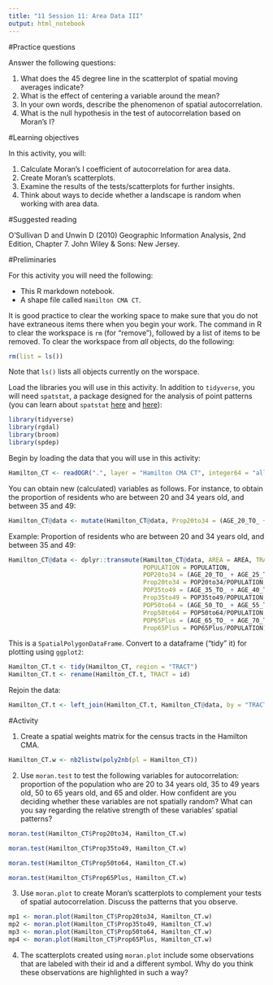 ```yaml
---
title: "11 Session 11: Area Data III"
output: html_notebook
---
```


#Practice questions

Answer the following questions:

1. What does the 45 degree line in the scatterplot of spatial moving averages indicate?
2. What is the effect of centering a variable around the mean?
3. In your own words, describe the phenomenon of spatial autocorrelation.
4. What is the null hypothesis in the test of autocorrelation based on Moran's I?

#Learning objectives

In this activity, you will:

1. Calculate Moran's I coefficient of autocorrelation for area data.
2. Create Moran's scatterplots.
2. Examine the results of the tests/scatterplots for further insights.
3. Think about ways to decide whether a landscape is random when working with area data.

#Suggested reading

O'Sullivan D and Unwin D (2010) Geographic Information Analysis, 2nd Edition, Chapter 7. John Wiley & Sons: New Jersey.

#Preliminaries

For this activity you will need the following:

* This R markdown notebook.
* A shape file called `Hamilton CMA CT`.

It is good practice to clear the working space to make sure that you do not have extraneous items there when you begin your work. The command in R to clear the workspace is `rm` (for "remove"), followed by a list of items to be removed. To clear the workspace from _all_ objects, do the following:
```r
rm(list = ls())
```

Note that `ls()` lists all objects currently on the worspace.

Load the libraries you will use in this activity. In addition to `tidyverse`, you will need `spatstat`, a package designed for the analysis of point patterns (you can learn about `spatstat` [here](https://cran.r-project.org/web/packages/spatstat/vignettes/getstart.pdf) and [here](http://spatstat.org/resources/spatstatJSSpaper.pdf)):
```r
library(tidyverse)
library(rgdal)
library(broom)
library(spdep)
```

Begin by loading the data that you will use in this activity:
```r
Hamilton_CT <- readOGR(".", layer = "Hamilton CMA CT", integer64 = "allow.loss")
```

You can obtain new (calculated) variables as follows. For instance, to obtain the proportion of residents who are between 20 and 34 years old, and between 35 and 49:
```r
Hamilton_CT@data <- mutate(Hamilton_CT@data, Prop20to34 = (AGE_20_TO_ + AGE_25_TO_ + AGE_30_TO_)/POPULATION, Prop35to49 = (AGE_35_TO_ + AGE_40_TO_ + AGE_45_TO_)/POPULATION)
```

Example: Proportion of residents who are between 20 and 34 years old, and between 35 and 49:
```r
Hamilton_CT@data <- dplyr::transmute(Hamilton_CT@data, AREA = AREA, TRACT = TRACT,
                                     POPULATION = POPULATION,
                                     POP20to34 = (AGE_20_TO_ + AGE_25_TO_ + AGE_30_TO_),
                                     Prop20to34 = POP20to34/POPULATION, 
                                     POP35to49 = (AGE_35_TO_ + AGE_40_TO_ + AGE_45_TO_),
                                     Prop35to49 = POP35to49/POPULATION, 
                                     POP50to64 = (AGE_50_TO_ + AGE_55_TO_ + AGE_60_TO_),
                                     Prop50to64 = POP50to64/POPULATION,
                                     POP65Plus = (AGE_65_TO_ + AGE_70_TO_ + AGE_75_TO_ + AGE_80_TO_ + AGE_85),
                                     Prop65Plus = POP65Plus/POPULATION)
```

This is a `SpatialPolygonDataFrame`. Convert to a dataframe ("tidy" it) for plotting using `ggplot2`:
```r
Hamilton_CT.t <- tidy(Hamilton_CT, region = "TRACT")
Hamilton_CT.t <- rename(Hamilton_CT.t, TRACT = id)
```

Rejoin the data:
```r
Hamilton_CT.t <- left_join(Hamilton_CT.t, Hamilton_CT@data, by = "TRACT")
```

#Activity

1. Create a spatial weights matrix for the census tracts in the Hamilton CMA.

```r
Hamilton_CT.w <- nb2listw(poly2nb(pl = Hamilton_CT))
```

2. Use `moran.test` to test the following variables for autocorrelation: proportion of the population who are 20 to 34 years old, 35 to 49 years old, 50 to 65 years old, and 65 and older. How confident are you deciding whether these variables are not spatially random? What can you say regarding the relative strength of these variables' spatial patterns?

```r
moran.test(Hamilton_CT$Prop20to34, Hamilton_CT.w)
```

```r
moran.test(Hamilton_CT$Prop35to49, Hamilton_CT.w)
```

```r
moran.test(Hamilton_CT$Prop50to64, Hamilton_CT.w)
```

```r
moran.test(Hamilton_CT$Prop65Plus, Hamilton_CT.w)
```

3. Use `moran.plot` to create Moran's scatterplots to complement your tests of spatial autocorrelation. Discuss the patterns that you observe.

```r
mp1 <- moran.plot(Hamilton_CT$Prop20to34, Hamilton_CT.w)
mp2 <- moran.plot(Hamilton_CT$Prop35to49, Hamilton_CT.w)
mp3 <- moran.plot(Hamilton_CT$Prop50to64, Hamilton_CT.w)
mp4 <- moran.plot(Hamilton_CT$Prop65Plus, Hamilton_CT.w)
```

4. The scatterplots created using `moran.plot` include some observations that are labeled with their id and a different symbol. Why do you think these observations are highlighted in such a way?